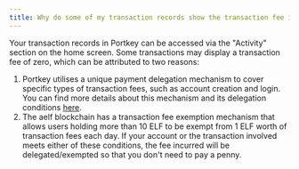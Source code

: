 ```yaml
---
title: Why do some of my transaction records show the transaction fee is zero?
---
```


Your transaction records in Portkey can be accessed via the "Activity" section on the home screen. Some transactions may display a transaction fee of zero, which can be attributed to two reasons:

1. Portkey utilises a unique payment delegation mechanism to cover specific types of transaction fees, such as account creation and login. You can find more details about this mechanism and its delegation conditions [here](/docs/How-does-Portkeys-payment-delegation-mechanism-work "").
2. The aelf blockchain has a transaction fee exemption mechanism that allows users holding more than 10 ELF to be exempt from 1 ELF worth of transaction fees each day.
   If your account or the transaction involved meets either of these conditions, the fee incurred will be delegated/exempted so that you don't need to pay a penny.
